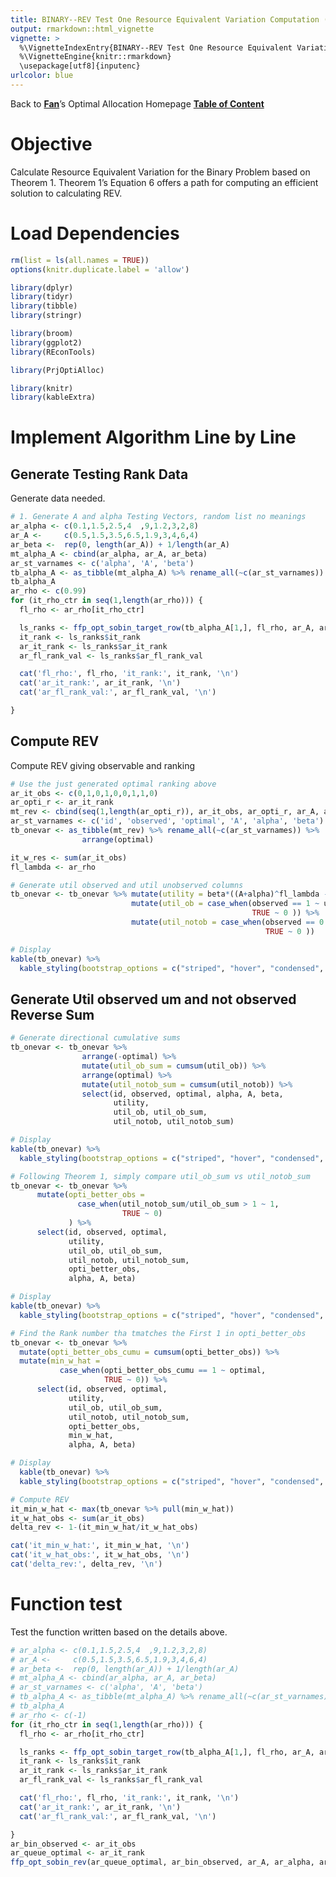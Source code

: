 ```yaml
---
title: BINARY--REV Test One Resource Equivalent Variation Computation (Line by Line)
output: rmarkdown::html_vignette
vignette: >
  %\VignetteIndexEntry{BINARY--REV Test One Resource Equivalent Variation Computation (Line by Line)}
  %\VignetteEngine{knitr::rmarkdown}
  \usepackage[utf8]{inputenc}
urlcolor: blue
---
```


Back to **[Fan](https://fanwangecon.github.io/)**'s Optimal Allocation Homepage **[Table of Content](https://fanwangecon.github.io/PrjOptiAllo==c/)**

# Objective

Calculate Resource Equivalent Variation for the Binary Problem based on Theorem 1. Theorem 1's Equation 6 offers a path for computing an efficient solution to calculating REV.

# Load Dependencies

```r
rm(list = ls(all.names = TRUE))
options(knitr.duplicate.label = 'allow')
```
```r
library(dplyr)
library(tidyr)
library(tibble)
library(stringr)

library(broom)
library(ggplot2)
library(REconTools)

library(PrjOptiAlloc)

library(knitr)
library(kableExtra)
```

# Implement Algorithm Line by Line

## Generate Testing Rank Data

Generate data needed.

```r
# 1. Generate A and alpha Testing Vectors, random list no meanings
ar_alpha <- c(0.1,1.5,2.5,4  ,9,1.2,3,2,8)
ar_A <-     c(0.5,1.5,3.5,6.5,1.9,3,4,6,4)
ar_beta <-  rep(0, length(ar_A)) + 1/length(ar_A)
mt_alpha_A <- cbind(ar_alpha, ar_A, ar_beta)
ar_st_varnames <- c('alpha', 'A', 'beta')
tb_alpha_A <- as_tibble(mt_alpha_A) %>% rename_all(~c(ar_st_varnames))
tb_alpha_A
ar_rho <- c(0.99)
for (it_rho_ctr in seq(1,length(ar_rho))) {
  fl_rho <- ar_rho[it_rho_ctr]

  ls_ranks <- ffp_opt_sobin_target_row(tb_alpha_A[1,], fl_rho, ar_A, ar_alpha, ar_beta)
  it_rank <- ls_ranks$it_rank
  ar_it_rank <- ls_ranks$ar_it_rank
  ar_fl_rank_val <- ls_ranks$ar_fl_rank_val

  cat('fl_rho:', fl_rho, 'it_rank:', it_rank, '\n')
  cat('ar_it_rank:', ar_it_rank, '\n')
  cat('ar_fl_rank_val:', ar_fl_rank_val, '\n')

}
```

## Compute REV

Compute REV giving observable and ranking

```r
# Use the just generated optimal ranking above
ar_it_obs <- c(0,1,0,1,0,0,1,1,0)
ar_opti_r <- ar_it_rank
mt_rev <- cbind(seq(1,length(ar_opti_r)), ar_it_obs, ar_opti_r, ar_A, ar_alpha, ar_beta)
ar_st_varnames <- c('id', 'observed', 'optimal', 'A', 'alpha', 'beta')
tb_onevar <- as_tibble(mt_rev) %>% rename_all(~c(ar_st_varnames)) %>%
                arrange(optimal)

it_w_res <- sum(ar_it_obs)
fl_lambda <- ar_rho

# Generate util observed and util unobserved columns
tb_onevar <- tb_onevar %>% mutate(utility = beta*((A+alpha)^fl_lambda - A^fl_lambda)) %>%
                           mutate(util_ob = case_when(observed == 1 ~ utility,
                                                      TRUE ~ 0 )) %>%
                           mutate(util_notob = case_when(observed == 0 ~ utility,
                                                         TRUE ~ 0 ))

# Display
kable(tb_onevar) %>%
  kable_styling(bootstrap_options = c("striped", "hover", "condensed", "responsive"))
```

## Generate Util observed um and not observed Reverse Sum

```r
# Generate directional cumulative sums
tb_onevar <- tb_onevar %>%
                arrange(-optimal) %>%
                mutate(util_ob_sum = cumsum(util_ob)) %>%
                arrange(optimal) %>%
                mutate(util_notob_sum = cumsum(util_notob)) %>%
                select(id, observed, optimal, alpha, A, beta,
                       utility,
                       util_ob, util_ob_sum,
                       util_notob, util_notob_sum)

# Display
kable(tb_onevar) %>%
  kable_styling(bootstrap_options = c("striped", "hover", "condensed", "responsive"))
```

```r
# Following Theorem 1, simply compare util_ob_sum vs util_notob_sum
tb_onevar <- tb_onevar %>%
      mutate(opti_better_obs =
               case_when(util_notob_sum/util_ob_sum > 1 ~ 1,
                         TRUE ~ 0)
             ) %>%
      select(id, observed, optimal,
             utility,
             util_ob, util_ob_sum,
             util_notob, util_notob_sum,
             opti_better_obs,
             alpha, A, beta)

# Display
kable(tb_onevar) %>%
  kable_styling(bootstrap_options = c("striped", "hover", "condensed", "responsive"))
```

```r
# Find the Rank number tha tmatches the First 1 in opti_better_obs
tb_onevar <- tb_onevar %>%
  mutate(opti_better_obs_cumu = cumsum(opti_better_obs)) %>%
  mutate(min_w_hat =
           case_when(opti_better_obs_cumu == 1 ~ optimal,
                     TRUE ~ 0)) %>%
      select(id, observed, optimal,
             utility,
             util_ob, util_ob_sum,
             util_notob, util_notob_sum,
             opti_better_obs,
             min_w_hat,
             alpha, A, beta)

# Display
  kable(tb_onevar) %>%
  kable_styling(bootstrap_options = c("striped", "hover", "condensed", "responsive"))

# Compute REV
it_min_w_hat <- max(tb_onevar %>% pull(min_w_hat))
it_w_hat_obs <- sum(ar_it_obs)
delta_rev <- 1-(it_min_w_hat/it_w_hat_obs)

cat('it_min_w_hat:', it_min_w_hat, '\n')
cat('it_w_hat_obs:', it_w_hat_obs, '\n')
cat('delta_rev:', delta_rev, '\n')
```

# Function test

Test the function written based on the details above.

```r
# ar_alpha <- c(0.1,1.5,2.5,4  ,9,1.2,3,2,8)
# ar_A <-     c(0.5,1.5,3.5,6.5,1.9,3,4,6,4)
# ar_beta <-  rep(0, length(ar_A)) + 1/length(ar_A)
# mt_alpha_A <- cbind(ar_alpha, ar_A, ar_beta)
# ar_st_varnames <- c('alpha', 'A', 'beta')
# tb_alpha_A <- as_tibble(mt_alpha_A) %>% rename_all(~c(ar_st_varnames))
# tb_alpha_A
# ar_rho <- c(-1)
for (it_rho_ctr in seq(1,length(ar_rho))) {
  fl_rho <- ar_rho[it_rho_ctr]

  ls_ranks <- ffp_opt_sobin_target_row(tb_alpha_A[1,], fl_rho, ar_A, ar_alpha, ar_beta)
  it_rank <- ls_ranks$it_rank
  ar_it_rank <- ls_ranks$ar_it_rank
  ar_fl_rank_val <- ls_ranks$ar_fl_rank_val

  cat('fl_rho:', fl_rho, 'it_rank:', it_rank, '\n')
  cat('ar_it_rank:', ar_it_rank, '\n')
  cat('ar_fl_rank_val:', ar_fl_rank_val, '\n')

}
ar_bin_observed <- ar_it_obs
ar_queue_optimal <- ar_it_rank
ffp_opt_sobin_rev(ar_queue_optimal, ar_bin_observed, ar_A, ar_alpha, ar_beta, fl_rho)
```
